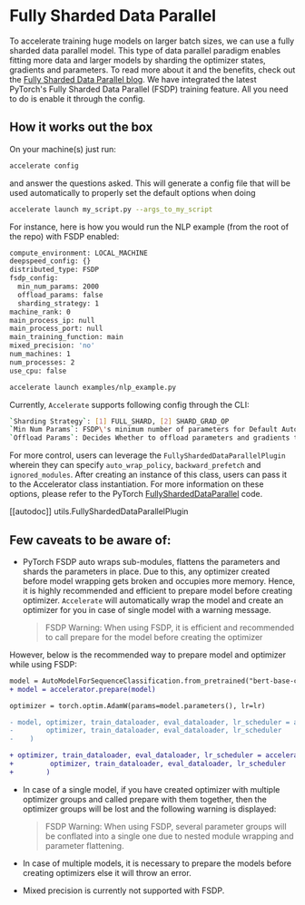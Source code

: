 <!--Copyright 2022 The HuggingFace Team. All rights reserved.

Licensed under the Apache License, Version 2.0 (the "License"); you may not use this file except in compliance with
the License. You may obtain a copy of the License at

http://www.apache.org/licenses/LICENSE-2.0

Unless required by applicable law or agreed to in writing, software distributed under the License is distributed on
an "AS IS" BASIS, WITHOUT WARRANTIES OR CONDITIONS OF ANY KIND, either express or implied. See the License for the
specific language governing permissions and limitations under the License.
-->

# Fully Sharded Data Parallel

To accelerate training huge models on larger batch sizes, we can use a fully sharded data parallel model.
This type of data parallel paradigm enables fitting more data and larger models by sharding the optimizer states, gradients and parameters.
To read more about it and the benefits, check out the [Fully Sharded Data Parallel blog](https://pytorch.org/blog/introducing-pytorch-fully-sharded-data-parallel-api/).
We have integrated the latest PyTorch's Fully Sharded Data Parallel (FSDP) training feature.
All you need to do is enable it through the config.

## How it works out the box

On your machine(s) just run:

```bash
accelerate config
```

and answer the questions asked. This will generate a config file that will be used automatically to properly set the
default options when doing

```bash
accelerate launch my_script.py --args_to_my_script
```

For instance, here is how you would run the NLP example (from the root of the repo) with FSDP enabled:

```bash
compute_environment: LOCAL_MACHINE
deepspeed_config: {}
distributed_type: FSDP
fsdp_config:
  min_num_params: 2000
  offload_params: false
  sharding_strategy: 1
machine_rank: 0
main_process_ip: null
main_process_port: null
main_training_function: main
mixed_precision: 'no'
num_machines: 1
num_processes: 2
use_cpu: false
```

```bash
accelerate launch examples/nlp_example.py
```

Currently, `Accelerate` supports following config through the CLI:

```bash
`Sharding Strategy`: [1] FULL_SHARD, [2] SHARD_GRAD_OP
`Min Num Params`: FSDP\'s minimum number of parameters for Default Auto Wrapping.
`Offload Params`: Decides Whether to offload parameters and gradients to CPU.
```

For more control, users can leverage the `FullyShardedDataParallelPlugin` wherein they can specify `auto_wrap_policy`, `backward_prefetch` and `ignored_modules`.
After creating an instance of this class, users can pass it to the Accelerator class instantiation.
For more information on these options, please refer to the PyTorch [FullyShardedDataParallel](https://github.com/pytorch/pytorch/blob/0df2e863fbd5993a7b9e652910792bd21a516ff3/torch/distributed/fsdp/fully_sharded_data_parallel.py#L236) code.

[[autodoc]] utils.FullyShardedDataParallelPlugin

## Few caveats to be aware of:

- PyTorch FSDP auto wraps sub-modules, flattens the parameters and shards the parameters in place.
  Due to this, any optimizer created before model wrapping gets broken and occupies more memory.
  Hence, it is highly recommended and efficient to prepare model before creating optimizer.
  `Accelerate` will automatically wrap the model and create an optimizer for you in case of single model with a warning message.
  > FSDP Warning: When using FSDP, it is efficient and recommended to call prepare for the model before creating the optimizer

However, below is the recommended way to prepare model and optimizer while using FSDP:

```diff
model = AutoModelForSequenceClassification.from_pretrained("bert-base-cased", return_dict=True)
+ model = accelerator.prepare(model)

optimizer = torch.optim.AdamW(params=model.parameters(), lr=lr)

- model, optimizer, train_dataloader, eval_dataloader, lr_scheduler = accelerator.prepare(model,
-        optimizer, train_dataloader, eval_dataloader, lr_scheduler
-    )

+ optimizer, train_dataloader, eval_dataloader, lr_scheduler = accelerator.prepare(
+         optimizer, train_dataloader, eval_dataloader, lr_scheduler
+        )

```

- In case of a single model, if you have created optimizer with multiple optimizer groups and called prepare with them together,
  then the optimizer groups will be lost and the following warning is displayed:

  > FSDP Warning: When using FSDP, several parameter groups will be conflated into
  > a single one due to nested module wrapping and parameter flattening.

- In case of multiple models, it is necessary to prepare the models before creating optimizers else it will throw an error.
- Mixed precision is currently not supported with FSDP.
